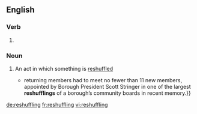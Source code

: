 ==English==

===Verb===
{{head|en|present participle}}

# {{present participle of|reshuffle|lang=en|nocat=1}}

===Noun===
{{en-noun}}

# {{context|gerund of [[reshuffle]]|lang=en}} An act in which something is [[reshuffle]]d
#* {{quote-news|year=2007|date=April 29|author=David Shaftel|title=A Borough President Who Wields a Big Broom|work=New York Times|url=http://www.nytimes.com/2007/04/29/nyregion/thecity/29boar.html
|passage={{...|As they shuffled into an auditorium at St. Vincent’s Hospital Manhattan on West 12th Street,}} returning members had to meet no fewer than 11 new members, appointed by Borough President Scott Stringer in one of the largest '''reshufflings''' of a borough’s community boards in recent memory.}}

[[de:reshuffling]]
[[fr:reshuffling]]
[[vi:reshuffling]]